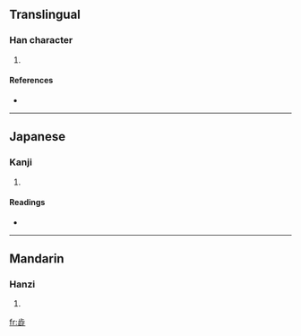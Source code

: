 ==Translingual==

===Han character===
{{Han char|rn=77|rad=止|as=08|sn=12|four=|canj=卜一卜一一 (YMYMM)}}

# {{defn|Han|sort=止08}}

====References====
* {{Han ref|kx=0576.380|dkj=16317|hdz=21443.060|uh=6B6E|ud=27502}}

----

==Japanese==

===Kanji===
{{ja-kanji|grade=|rs=止08}}

# {{defn|Japanese}}

====Readings====
* {{ja-readings|on=[[じゅう]] (jū)|kun=[[しぶ]] (shibu), [[しぶうい]] (shibuui), [[しぶうる]] (shibuuru)}}

----

==Mandarin==

===Hanzi===
{{cmn-hanzi|pin=[[sè]] ([[se4]])|wg=se<sup>4</sup>}}

# {{defn|Mandarin}}

[[fr:歮]]